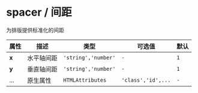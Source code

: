 

# spacer / 间距

为排版提供标准化的间距

<fect-CodeShow  title="默认的" name="ex-spacer-default"/>

<fect-CodeShow  title="水平的" name="ex-spacer-horizontal"/>

<fect-Attributes>
  
<fect-AttributesTitle title="Spacer Props" />

| 属性  | 描述       | 类型                | 可选值             | 默认 |
| ----- | ---------- | ------------------- | ------------------ | ---- |
| **x** | 水平轴间距 | `'string','number'` | `-`                | `1`  |
| **y** | 垂直轴间距 | `'string','number'` | `-`                | `1`  |
| ...   | 原生属性   | `HTMLAttributes`    | `'class','id',...` | `-`  |

</fect-Attributes>